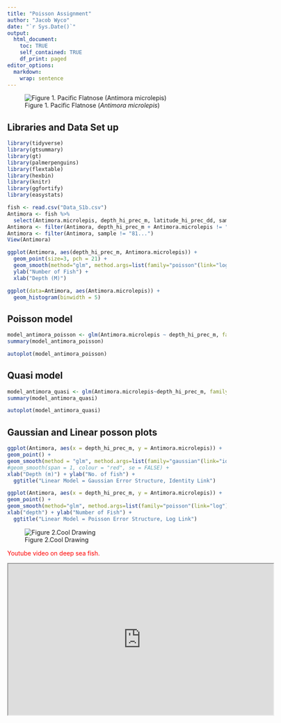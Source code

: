 ```yaml
---
title: "Poisson Assignment"
author: "Jacob Wyco"
date: "`r Sys.Date()`"
output:
  html_document:
    toc: TRUE
    self_contained: TRUE
    df_print: paged
editor_options: 
  markdown: 
    wrap: sentence
---
```


![Figure 1. Pacific Flatnose (*Antimora microlepis*)](Media/Fish.jpg)

## Libraries and Data Set up

```r
library(tidyverse)
library(gtsummary)
library(gt)
library(palmerpenguins)
library(flextable)
library(hexbin)
library(knitr)
library(ggfortify)
library(easystats)
```

```r
fish <- read.csv("Data_S1b.csv")
Antimora <- fish %>%
  select(Antimora.microlepis, depth_hi_prec_m, latitude_hi_prec_dd, sample)
Antimora <- filter(Antimora, depth_hi_prec_m + Antimora.microlepis != "NA")
Antimora <- filter(Antimora, sample != "81...")
View(Antimora)
```

```r
ggplot(Antimora, aes(depth_hi_prec_m, Antimora.microlepis)) + 
  geom_point(size=3, pch = 21) +
  geom_smooth(method="glm", method.args=list(family="poisson"(link="log"))) +
  ylab("Number of Fish") +
  xlab("Depth (M)") 
```

```r
ggplot(data=Antimora, aes(Antimora.microlepis)) + 
  geom_histogram(binwidth = 5)
```

## Poisson model

```r
model_antimora_poisson <- glm(Antimora.microlepis ~ depth_hi_prec_m, family = poisson, data=Antimora)
summary(model_antimora_poisson)
```

```r
autoplot(model_antimora_poisson)
```

## Quasi model

```r
model_antimora_quasi <- glm(Antimora.microlepis~depth_hi_prec_m, family = quasipoisson, data = Antimora)
summary(model_antimora_quasi)
```

```r
autoplot(model_antimora_quasi)
```

## Gaussian and Linear posson plots

```r
ggplot(Antimora, aes(x = depth_hi_prec_m, y = Antimora.microlepis)) +
geom_point() +
geom_smooth(method = "glm", method.args=list(family="gaussian"(link="identity")))+
#geom_smooth(span = 1, colour = "red", se = FALSE) +
xlab("Depth (m)") + ylab("No. of fish") +
  ggtitle("Linear Model = Gaussian Error Structure, Identity Link")
```


```r

ggplot(Antimora, aes(x = depth_hi_prec_m, y = Antimora.microlepis)) +
geom_point() +
geom_smooth(method="glm", method.args=list(family="poisson"(link="log"))) +
xlab("depth") + ylab("Number of Fish") +
  ggtitle("Linear Model = Poisson Error Structure, Log Link")
```

![Figure 2.Cool Drawing](Media/Drawing.jpg)

[Youtube video on deep sea fish.]{style="color:red"}

<iframe width="610" height="348" src="https://www.youtube.com/embed/wG1je9DDzbg" 
data-external="1">

</iframe>
